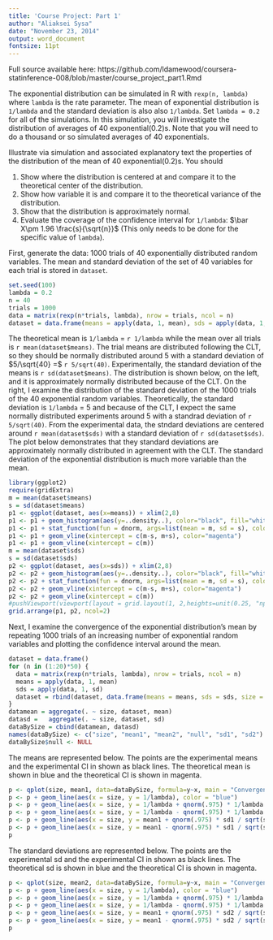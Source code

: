```yaml
---
title: 'Course Project: Part 1'
author: "Aliaksei Sysa"
date: "November 23, 2014"
output: word_document
fontsize: 11pt
---
```

Full source available here: https://github.com/ldamewood/coursera-statinference-008/blob/master/course_project_part1.Rmd

The exponential distribution can be simulated in R with `rexp(n, lambda)` where `lambda` is the rate parameter. The mean of exponential distribution is `1/lambda` and the standard deviation is also also `1/lambda`. Set `lambda = 0.2` for all of the simulations. In this simulation, you will investigate the distribution of averages of 40 exponential(0.2)s. Note that you will need to do a thousand or so simulated averages of 40 exponentials.

Illustrate via simulation and associated explanatory text the properties of the distribution of the mean of 40 exponential(0.2)s.  You should

1. Show where the distribution is centered at and compare it to the theoretical center of the distribution.
2. Show how variable it is and compare it to the theoretical variance of the distribution.
3. Show that the distribution is approximately normal.
4. Evaluate the coverage of the confidence interval for `1/lambda`: $\bar X\pm 1.96 \frac{s}{\sqrt{n}}$ (This only needs to be done for the specific value of `lambda`). 

First, generate the data: 1000 trials of 40 exponentially distributed random variables. The mean and standard deviation of the set of 40 variables for each trial is stored in `dataset`.

```r
set.seed(100)
lambda = 0.2
n = 40
trials = 1000
data = matrix(rexp(n*trials, lambda), nrow = trials, ncol = n)
dataset = data.frame(means = apply(data, 1, mean), sds = apply(data, 1, sd))
```

The theoretical mean is `1/lambda` = `r 1/lambda` while the mean over all trials is `r mean(dataset$means)`. The trial means are distributed following the CLT, so they should be normally distributed around 5 with a standard deviation of $5/\sqrt{40} =$ `r 5/sqrt(40)`. Experimentally, the standard deviation of the means is `r sd(dataset$means)`. The distribution is shown below, on the left, and it is approximately normally distributed because of the CLT. On the right, I examine the distribution of the standard deviation of the 1000 trials of the 40 exponential random variables. Theoretically, the standard deviation is `1/lambda` = 5 and because of the CLT, I expect the same normally distributed experiments around 5 with a standrad deviation of `r 5/sqrt(40)`. From the experimental data, the stndard deviations are centered around `r mean(dataset$sds)` with a standard deviation of `r sd(dataset$sds)`. The plot below demonstrates that they standard deviations are approximately normally distributed in agreement with the CLT. The standard deviation of the exponential distribution is much more variable than the mean.

```r
library(ggplot2)
require(gridExtra)
m = mean(dataset$means)
s = sd(dataset$means)
p1 <- ggplot(dataset, aes(x=means)) + xlim(2,8)
p1 <- p1 + geom_histogram(aes(y=..density..), color="black", fill="white", binwidth = lambda)
p1 <- p1 + stat_function(fun = dnorm, args=list(mean = m, sd = s), color="blue")
p1 <- p1 + geom_vline(xintercept = c(m-s, m+s), color="magenta")
p1 <- p1 + geom_vline(xintercept = c(m))
m = mean(dataset$sds)
s = sd(dataset$sds)
p2 <- ggplot(dataset, aes(x=sds)) + xlim(2,8)
p2 <- p2 + geom_histogram(aes(y=..density..), color="black", fill="white", binwidth = lambda)
p2 <- p2 + stat_function(fun = dnorm, args=list(mean = m, sd = s), color="blue")
p2 <- p2 + geom_vline(xintercept = c(m-s, m+s), color="magenta")
p2 <- p2 + geom_vline(xintercept = c(m))
#pushViewport(viewport(layout = grid.layout(1, 2,heights=unit(0.25, "npc"))))
grid.arrange(p1, p2, ncol=2)
```


Next, I examine the convergence of the exponential distribution's mean by repeating 1000 trials of an increasing number of exponential random variables and plotting the confidence interval around the mean.

```r
dataset = data.frame()
for (n in (1:20)*50) {
  data = matrix(rexp(n*trials, lambda), nrow = trials, ncol = n)
  means = apply(data, 1, mean)
  sds = apply(data, 1, sd)
  dataset = rbind(dataset, data.frame(means = means, sds = sds, size = n))
}
datamean = aggregate(. ~ size, dataset, mean)
datasd =   aggregate(. ~ size, dataset, sd)
dataBySize = cbind(datamean, datasd)
names(dataBySize) <- c("size", "mean1", "mean2", "null", "sd1", "sd2")
dataBySize$null <- NULL
```

The means are represented below. The points are the experimental means and the experimental CI in shown as black lines. The theoretical mean is shown in blue and the theoretical CI is shown in magenta.

```r
p <- qplot(size, mean1, data=dataBySize, formula=y~x, main = "Convergence and CI on the mean") + ylim(4.75,5.25)
p <- p + geom_line(aes(x = size, y = 1/lambda), color = "blue")
p <- p + geom_line(aes(x = size, y = 1/lambda + qnorm(.975) * 1/lambda / size), color = "magenta")
p <- p + geom_line(aes(x = size, y = 1/lambda - qnorm(.975) * 1/lambda / size), color = "magenta")
p <- p + geom_line(aes(x = size, y = mean1 + qnorm(.975) * sd1 / sqrt(size)))
p <- p + geom_line(aes(x = size, y = mean1 - qnorm(.975) * sd1 / sqrt(size)))
p
```

The standard deviations are represented below. The points are the experimental sd and the experimental CI in shown as black lines. The theoretical sd is shown in blue and the theoretical CI is shown in magenta.

```r
p <- qplot(size, mean2, data=dataBySize, formula=y~x, main = "Convergence and CI on the sd") + ylim(4.75,5.25)
p <- p + geom_line(aes(x = size, y = 1/lambda), color = "blue")
p <- p + geom_line(aes(x = size, y = 1/lambda + qnorm(.975) * 1/lambda / size), color = "magenta")
p <- p + geom_line(aes(x = size, y = 1/lambda - qnorm(.975) * 1/lambda / size), color = "magenta")
p <- p + geom_line(aes(x = size, y = mean1 + qnorm(.975) * sd2 / sqrt(size)))
p <- p + geom_line(aes(x = size, y = mean1 - qnorm(.975) * sd2 / sqrt(size)))
p
```